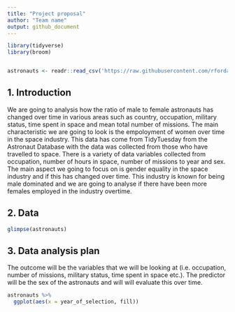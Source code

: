 ```yaml
---
title: "Project proposal"
author: "Team name"
output: github_document
---
```


```r
library(tidyverse)
library(broom)


astronauts <- readr::read_csv('https://raw.githubusercontent.com/rfordatascience/tidytuesday/master/data/2020/2020-07-14/astronauts.csv')

```

## 1. Introduction
We are going to analysis how the ratio of male to female astronauts has changed over time in various areas such as country, occupation, military status, time spent in space and mean total number of missions. The main characteristic we are going to look is the empoloyment of women over time in the space industry. 
This data has come from TidyTuesday from the Astronaut Database with the data was collected from those who have travelled to space. There is a variety of data variables collected from occupation, number of hours in space, number of missions to year and sex. 
The main aspect we going to focus on is gender equality in  the space industry and if this has changed over time. This industry is known for being male dominated and we are going to analyse if there have been more females employed in the industry overtime. 



## 2. Data
```r
glimpse(astronauts)
```


## 3. Data analysis plan

The outcome will be the variables that we will be looking at (i.e. occupation, number of missions, military status, time spent in space etc.). The predictor will be the sex of the astronauts and will will evaluate this over time. 

```r
astronauts %>%
  ggplot(aes(x = year_of_selection, fill))
```


